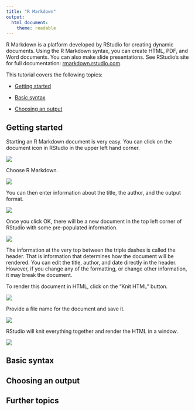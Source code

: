 ```yaml
---
title: "R Markdown"
output: 
  html_document: 
    theme: readable
---
```


R Markdown is a platform developed by RStudio for creating dynamic documents.
Using the R Markdown syntax, you can create HTML, PDF, and Word documents. You 
can also make slide presentations. See RStudio's site for full documentation:
[rmarkdown.rstudio.com](http://rmarkdown.rstudio.com/).

This tutorial covers the following topics:

- [Getting started](#start)

- [Basic syntax](#syntax)

- [Choosing an output](#output)

## Getting started {#start}

Starting an R Markdown document is very easy. You can click on the document
icon in RStudio in the upper left hand corner.

![](img/document.PNG)

Choose R Markdown.

![](img/rmarkdown.PNG)

You can then enter information about the title, the author, and the output
format.

![](img/author.PNG)

Once you click OK, there will be a new document in the top left corner of RStudio
with some pre-populated information.

![](img/default_markdown.PNG)

The information at the very top between the triple dashes is called the header.
That is information that determines how the document will be rendered. You can 
edit the title, author, and date directly in the header. However, if you change
any of the formatting, or change other information, it may break the document.

To render this document in HTML, click on the "Knit HTML" button.

![](img/knit.PNG)

Provide a file name for the document and save it.

![](img/save.PNG)

RStudio will knit everything together and render the HTML in a window.

![](img/html.PNG)


## Basic syntax {#syntax}

## Choosing an output {#output}

## Further topics

